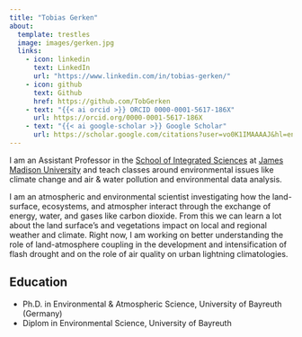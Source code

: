 ```yaml
---
title: "Tobias Gerken"
about:
  template: trestles
  image: images/gerken.jpg
  links:
    - icon: linkedin
      text: LinkedIn
      url: "https://www.linkedin.com/in/tobias-gerken/"
    - icon: github
      text: Github
      href: https://github.com/TobGerken
    - text: "{{< ai orcid >}} ORCID 0000-0001-5617-186X"
      url: https://orcid.org/0000-0001-5617-186X
    - text: "{{< ai google-scholar >}} Google Scholar"
      url: https://scholar.google.com/citations?user=vo0K1IMAAAAJ&hl=enorcid
---
```


::: {.column-page}

I am an Assistant Professor in the [School of Integrated Sciences](https://www.jmu.edu/cise/sis/index.shtml) at [James Madison University](https://www.jmu.edu) and teach classes around environmental issues like climate change and air & water pollution and environmental data analysis. 

I am an atmospheric and environmental scientist investigating how the land-surface, ecosystems, and atmospher interact through the exchange of energy, water, and gases like carbon dioxide. 
From this we can learn a lot about the land surface's and vegetations impact on local and regional weather and climate. Right now, I am working on better understanding the role of land-atmosphere coupling in the development and intensification of flash drought and on the role of air quality on urban lightning climatologies.  


## Education

- Ph.D. in Environmental & Atmospheric Science, University of Bayreuth (Germany)
- Diplom in Environmental Science, University of Bayreuth



:::